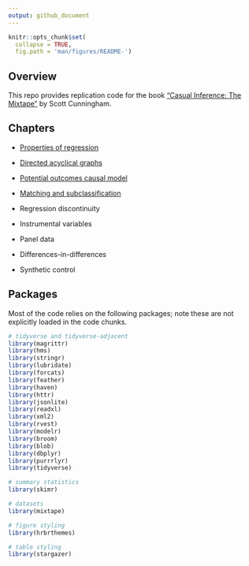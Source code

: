 ```yaml
---
output: github_document
---
```


<!-- README.md is generated from README.Rmd. Please edit that file -->

```r
knitr::opts_chunk$set(
  collapse = TRUE,
  fig.path = 'man/figures/README-')
```

## Overview

This repo provides replication code for the book ["Casual Inference: The 
Mixtape"](http://scunning.com/stata.html) by Scott Cunningham.

## Chapters

- [Properties of regression](https://github.com/johnson-shuffle/mixtape-code/tree/master/ch03)

- [Directed acyclical graphs](https://github.com/johnson-shuffle/mixtape-code/tree/master/ch04)

- [Potential outcomes causal model](https://github.com/johnson-shuffle/mixtape-code/tree/master/ch05)

- [Matching and subclassification](https://github.com/johnson-shuffle/mixtape-code/tree/master/ch06)

- Regression discontinuity

- Instrumental variables

- Panel data

- Differences-in-differences

- Synthetic control

## Packages

Most of the code relies on the following packages; note these are not explicitly loaded in the code chunks.

```r
# tidyverse and tidyverse-adjacent
library(magrittr)
library(hms)
library(stringr)
library(lubridate)
library(forcats)
library(feather)
library(haven)
library(httr)
library(jsonlite)
library(readxl)
library(xml2)
library(rvest)
library(modelr)
library(broom)
library(blob)
library(dbplyr)
library(purrrlyr)
library(tidyverse)

# summary statistics
library(skimr)

# datasets
library(mixtape)

# figure styling
library(hrbrthemes)

# table styling
library(stargazer)
```
